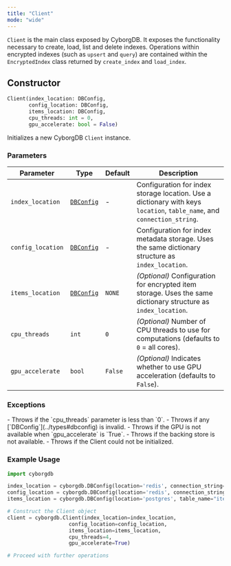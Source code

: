 ```yaml
---
title: "Client"
mode: "wide"
---
```


`Client` is the main class exposed by CyborgDB. It exposes the functionality necessary to create, load, list and delete indexes. Operations within encrypted indexes (such as `upsert` and `query`) are contained within the `EncryptedIndex` class returned by `create_index` and `load_index`.

## Constructor

```python
Client(index_location: DBConfig,
       config_location: DBConfig,
       items_location: DBConfig,
       cpu_threads: int = 0,
       gpu_accelerate: bool = False)
```

Initializes a new CyborgDB `Client` instance.

### Parameters

| Parameter | Type | Default | Description |
|-------------------|--------------------|---------------------------------------------------------------------|---|
| `index_location` | [`DBConfig`](../types#dbconfig) | - | Configuration for index storage location. Use a dictionary with keys `location`, `table_name`, and `connection_string`. |
| `config_location` | [`DBConfig`](../types#dbconfig) | - | Configuration for index metadata storage. Uses the same dictionary structure as `index_location`. |
| `items_location` | [`DBConfig`](../types#dbconfig) | `NONE` | _(Optional)_ Configuration for encrypted item storage. Uses the same dictionary structure as `index_location`. |
| `cpu_threads` | `int` | `0` | _(Optional)_ Number of CPU threads to use for computations (defaults to `0` = all cores). |
| `gpu_accelerate` | `bool` | `False` | _(Optional)_ Indicates whether to use GPU acceleration (defaults to `False`). |

### Exceptions

<AccordionGroup>
    <Accordion title="ValueError">
        - Throws if the `cpu_threads` parameter is less than `0`.
        - Throws if any [`DBConfig`](../types#dbconfig) is invalid.
        - Throws if the GPU is not available when `gpu_accelerate` is `True`.
    </Accordion>
    <Accordion title="RuntimeError">
        - Throws if the backing store is not available.
        - Throws if the Client could not be initialized.
    </Accordion>
</AccordionGroup>

### Example Usage

```python
import cyborgdb

index_location = cyborgdb.DBConfig(location='redis', connection_string="redis://localhost")
config_location = cyborgdb.DBConfig(location='redis', connection_string="redis://localhost")
items_location = cyborgdb.DBConfig(location='postgres', table_name="items", connection_string="host=localhost dbname=postgres")

# Construct the Client object
client = cyborgdb.Client(index_location=index_location,
                    config_location=config_location,
                    items_location=items_location,
                    cpu_threads=4,
                    gpu_accelerate=True)

# Proceed with further operations
```